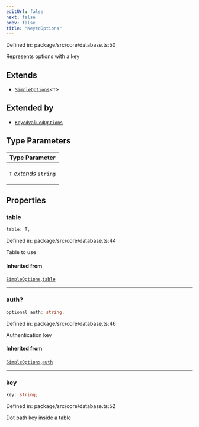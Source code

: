 ```yaml
---
editUrl: false
next: false
prev: false
title: "KeyedOptions"
---
```


Defined in: package/src/core/database.ts:50

Represents options with a key

## Extends

- [`SimpleOptions`](/ezdb/reference/interfaces/simpleoptions/)\<`T`\>

## Extended by

- [`KeyedValuedOptions`](/ezdb/reference/interfaces/keyedvaluedoptions/)

## Type Parameters

<table>
<thead>
<tr>
<th>Type Parameter</th>
</tr>
</thead>
<tbody>
<tr>
<td>

`T` *extends* `string`

</td>
</tr>
</tbody>
</table>

## Properties

### table

```ts
table: T;
```

Defined in: package/src/core/database.ts:44

Table to use

#### Inherited from

[`SimpleOptions`](/ezdb/reference/interfaces/simpleoptions/).[`table`](/ezdb/reference/interfaces/simpleoptions/#table)

***

### auth?

```ts
optional auth: string;
```

Defined in: package/src/core/database.ts:46

Authentication key

#### Inherited from

[`SimpleOptions`](/ezdb/reference/interfaces/simpleoptions/).[`auth`](/ezdb/reference/interfaces/simpleoptions/#auth)

***

### key

```ts
key: string;
```

Defined in: package/src/core/database.ts:52

Dot path key inside a table
